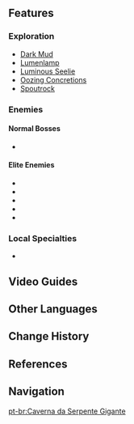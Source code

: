 {{Location Infobox
|image        = The Serpent's Cave.png
|type         = Subarea
|region       = Liyue
|area         = The Chasm: Underground Mines
|map          = The Chasm: Underground Mines
}}
{{Location Intro|description=<p></p>}}

==Features==
===Exploration===
* [[Dark Mud]]
* [[Lumenlamp]]
* [[Luminous Seelie]]
* [[Oozing Concretions]]
* [[Spoutrock]]

===Enemies===
====Normal Bosses====
* {{Enemy|Ruin Serpent}}

====Elite Enemies====
* {{Enemy|Ruin Cruiser}}
* {{Enemy|Ruin Defender}}
* {{Enemy|Ruin Destroyer}}
* {{Enemy|Ruin Scout}}
* {{Enemy|Shadowy Husk: Standard Bearer}}

===Local Specialties===
* {{Item|Cor Lapis}}
<!--
===Hidden Exploration Objectives===
===Interactables===

==Puzzles==

==Points of Interest==
{| class="article-table" style="width: 100%;"
! style="width: 25%;" |Name
! style="width: 55%;" |Description
! style="width: 20%;" |Image
|- id="Name"
| Name
| Short description
|[[File:Image.png|150px]]
|}

==NPCs==
*

==Lore==

==Trivia==
*

==Soundtracks==
The following [[soundtrack]]s are played at {{subst:PAGENAME}}.
{{Soundtracks by Category|{{subst:PAGENAME}}}}

==Gallery==
<gallery hideaddbutton="true" captionalign="center">

</gallery>
-->
==Video Guides==
{{EVT
|video1   = https://youtu.be/zI4Wg65CIhA
|caption1 = Unlock Teleport Waypoint in The Serpent's Cave Guide
}}

==Other Languages==
{{Other Languages
|en      = The Serpent's Cave
|zhs     = 巨蛇岩洞
|zhs_rm  = Jù Shé Yándòng
|zht     = 巨蛇岩洞
|zht_rm  = Jù Shé Yándòng
|zh_tl   = Huge Snake Cave
|ja      = {{Rubi|巨|きょ|蛇|じゃ|岩|がん|穴|けつ}}
|ja_rm   = Kyoja Ganketsu<ref>[[Map]], Label: The Serpent's Cave (Japanese)</ref>
|ja_tl   = Huge Snake Cave
|ko      = 뱀 바위 동굴
|ko_rm   = Baem Bawi Donggul
|ko_tl   = The Serpent Rock Cave
|es      = Cueva de la Serpiente Gigante
|es_tl   = Cave of the Giant Serpent
|fr      = Grotte du serpent
|fr_tl   = Serpent's Cave
|ru      = Пещера змея
|ru_tl   = 
|th      = The Serpent's Cave
|vi      = Hang Động Mãng Xà
|vi_tl   = Snake Cave
|de      = Riesenschlangenhöhle
|de_tl   = Giant snake hole
|id      = The Serpent's Cave
|pt      = Caverna da Serpente Gigante
|pt_tl   = 
}}

==Change History==
{{Change History|2.6}}

==References==
{{Reflist}}

==Navigation==
{{Area Navbox|Liyue}}

[[pt-br:Caverna da Serpente Gigante]]